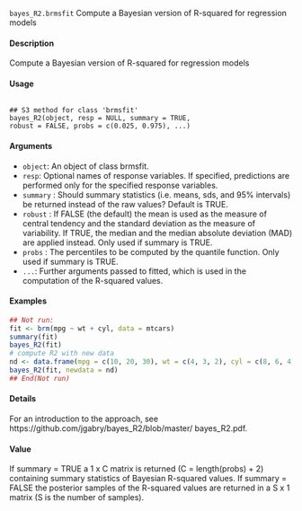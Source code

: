 
`` bayes_R2.brmsfit``  Compute a Bayesian version of R-squared for regression models

#### Description 
Compute a Bayesian version of R-squared for regression models

#### Usage

<pre><code>
## S3 method for class 'brmsfit'
bayes_R2(object, resp = NULL, summary = TRUE,
robust = FALSE, probs = c(0.025, 0.975), ...)
</code></pre>

#### Arguments
* ``object``: An object of class brmsfit.
* ``resp``: Optional names of response variables. If specified, predictions are performed
only for the specified response variables.
* ``summary`` : Should summary statistics (i.e. means, sds, and 95% intervals) be returned instead
of the raw values? Default is TRUE.
* `` robust`` : If FALSE (the default) the mean is used as the measure of central tendency and the standard deviation as the measure of variability. If TRUE, the median and the median absolute deviation (MAD) are applied instead. Only used if summary is
TRUE.
* ``probs`` : The percentiles to be computed by the quantile function. Only used if summary is TRUE.
* ``... ``: Further arguments passed to fitted, which is used in the computation of the R-squared values.



#### Examples 

```r
## Not run:
fit <- brm(mpg ~ wt + cyl, data = mtcars)
summary(fit)
bayes_R2(fit)
# compute R2 with new data
nd <- data.frame(mpg = c(10, 20, 30), wt = c(4, 3, 2), cyl = c(8, 6, 4))
bayes_R2(fit, newdata = nd)
## End(Not run)

```
#### Details
For an introduction to the approach, see https://github.com/jgabry/bayes_R2/blob/master/
bayes_R2.pdf.

#### Value

If summary = TRUE a 1 x C matrix is returned (C = length(probs) + 2) containing summary
statistics of Bayesian R-squared values. If summary = FALSE the posterior samples of the R-squared values are returned in a S x 1 matrix (S is the number of samples).
